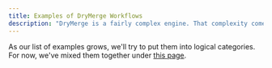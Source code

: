 ```yaml
---
title: Examples of DryMerge Workflows
description: "DryMerge is a fairly complex engine. That complexity comes with expressive power, but it can be hard to absorb everything and get started. We've put together some examples of how you can use DryMerge to solve common problems. Oftentimes, it's sufficient to provide a few examples to an LLM and ask it to make yours with the others as a basis. Or, ask our docs to do it!"
---
```


As our list of examples grows, we'll try to put them into logical categories. For now, we've mixed them together under [this page](/examples/foundations/page).